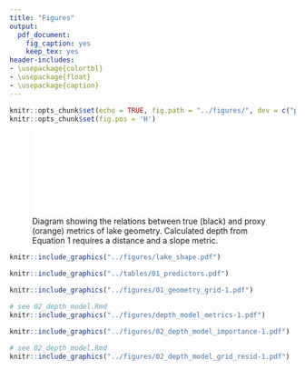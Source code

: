```yaml
---
title: "Figures"
output:
  pdf_document:
    fig_caption: yes
    keep_tex: yes
header-includes: 
- \usepackage{colortbl}
- \usepackage{float}
- \usepackage{caption}
---
```


\arrayrulecolor{white}
```r
knitr::opts_chunk$set(echo = TRUE, fig.path = "../figures/", dev = c("pdf"))
knitr::opts_chunk$set(fig.pos = 'H')
```

\pagebreak

![Diagram showing the relations between true (black) and proxy (orange) metrics of lake geometry. Calculated depth from Equation 1 requires a distance and a slope metric.](../figures/slope_diagram_new.pdf){width=75%}

```r
knitr::include_graphics("../figures/lake_shape.pdf")
```

\captionsetup[figure]{name=Table}
\captionsetup[figure]{labelformat=empty}
```r
knitr::include_graphics("../tables/01_predictors.pdf")
```
\captionsetup[figure]{name=Figure}
\captionsetup[figure]{labelformat=default}
\setcounter{figure}{2}

```r
knitr::include_graphics("../figures/01_geometry_grid-1.pdf")
```

```r
# see 02_depth_model.Rmd
knitr::include_graphics("../figures/depth_model_metrics-1.pdf")
```

```r
knitr::include_graphics("../figures/02_depth_model_importance-1.pdf")
```

```r
# see 02_depth_model.Rmd
knitr::include_graphics("../figures/02_depth_model_grid_resid-1.pdf")
```
